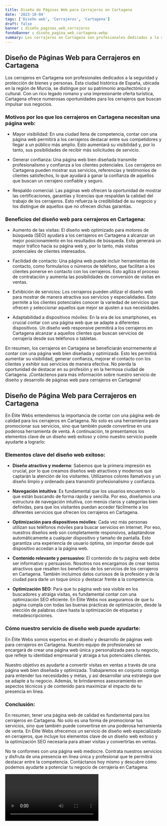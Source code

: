 ```yaml
---
title: Diseño de Páginas Web para Cerrajeros en Cartagena
date: '2023-10-04'
tags: ['Diseño web', 'Cerrajeros', 'Cartagena']
draft: false
banner : diseño_paginas_web_cerrajeros
fondoBanner : diseño_pagina_web_cartagena.webp
summary: Los cerrajeros en Cartagena son profesionales dedicados a la seguridad y protección de bienes y personas. Esta ciudad histórica de España, ubicada en la región de Murcia, se distingue por su patrimonio arquitectónico y cultural. Con un rico legado romano y una impresionante oferta turística, Cartagena ofrece numerosas oportunidades para los cerrajeros que buscan impulsar sus negocios.
---
```


## Diseño de Páginas Web para Cerrajeros en Cartagena

Los cerrajeros en Cartagena son profesionales dedicados a la seguridad y protección de bienes y personas. Esta ciudad histórica de España, ubicada en la región de Murcia, se distingue por su patrimonio arquitectónico y cultural. Con un rico legado romano y una impresionante oferta turística, Cartagena ofrece numerosas oportunidades para los cerrajeros que buscan impulsar sus negocios.

### Motivos por los que los cerrajeros en Cartagena necesitan una página web:

- Mayor visibilidad: En una ciudad llena de competencia, contar con una página web permitirá a los cerrajeros destacar entre sus competidores y llegar a un público más amplio. Esto aumentará su visibilidad y, por lo tanto, sus posibilidades de recibir más solicitudes de servicio.

- Generar confianza: Una página web bien diseñada transmite profesionalismo y confianza a los clientes potenciales. Los cerrajeros en Cartagena pueden mostrar sus servicios, referencias y testimonios de clientes satisfechos, lo que ayudará a ganar la confianza de aquellos que buscan un cerrajero confiable y seguro.

- Respaldo comercial: Las páginas web ofrecen la oportunidad de mostrar las certificaciones, garantías y licencias que respaldan la calidad del trabajo de los cerrajeros. Esto refuerza la credibilidad de su negocio y los distingue de aquellos que no ofrecen dichas garantías.

### Beneficios del diseño web para cerrajeros en Cartagena:

- Aumento de las visitas: El diseño web optimizado para motores de búsqueda (SEO) ayudará a los cerrajeros en Cartagena a alcanzar un mejor posicionamiento en los resultados de búsqueda. Esto generará un mayor tráfico hacia su página web y, por lo tanto, más visitas potenciales de clientes interesados.

- Facilidad de contacto: Una página web puede incluir herramientas de contacto, como formularios o números de teléfono, que facilitan a los clientes ponerse en contacto con los cerrajeros. Esto agiliza el proceso de contratación y aumenta las posibilidades de conversión de visitas en ventas.

- Exhibición de servicios: Los cerrajeros pueden utilizar el diseño web para mostrar de manera atractiva sus servicios y especialidades. Esto permite a los clientes potenciales conocer la variedad de servicios que ofrecen y seleccionar aquellos que mejor se ajusten a sus necesidades.

- Adaptabilidad a dispositivos móviles: En la era de los smartphones, es crucial contar con una página web que se adapte a diferentes dispositivos. Un diseño web responsive permitirá a los cerrajeros en Cartagena alcanzar a aquellos clientes que buscan servicios de cerrajería desde sus teléfonos o tabletas.

En resumen, los cerrajeros en Cartagena se beneficiarán enormemente al contar con una página web bien diseñada y optimizada. Esto les permitirá aumentar su visibilidad, generar confianza, mejorar el contacto con los clientes y exhibir sus servicios de manera efectiva. No pierda la oportunidad de destacar en su profesión y en la hermosa ciudad de Cartagena. ¡Contáctenos para más información sobre nuestro servicio de diseño y desarrollo de páginas web para cerrajeros en Cartagena!

<GifSeo />

<Cta />

## Diseño de Página Web para Cerrajeros en Cartagena

En Élite Webs entendemos la importancia de contar con una página web de calidad para los cerrajeros en Cartagena. No solo es una herramienta para promocionar sus servicios, sino que también puede convertirse en una poderosa herramienta de venta. A continuación, te presentamos los elementos clave de un diseño web exitoso y cómo nuestro servicio puede ayudarte a lograrlo:

### Elementos clave del diseño web exitoso:

- **Diseño atractivo y moderno**: Sabemos que la primera impresión es crucial, por lo que creamos diseños web atractivos y modernos que captarán la atención de los visitantes. Utilizamos colores llamativos y un diseño limpio y ordenado para transmitir profesionalismo y confianza.

- **Navegación intuitiva**: Es fundamental que los usuarios encuentren lo que están buscando de forma rápida y sencilla. Por eso, diseñamos una estructura de navegación intuitiva, con menús claros y categorías bien definidas, para que los visitantes puedan acceder fácilmente a los diferentes servicios que ofrecen los cerrajeros en Cartagena.

- **Optimización para dispositivos móviles**: Cada vez más personas utilizan sus teléfonos móviles para buscar servicios en Internet. Por eso, nuestros diseños web son completamente responsivos, adaptándose automáticamente a cualquier dispositivo y tamaño de pantalla. Esto garantiza una experiencia de usuario óptima, sin importar desde qué dispositivo accedan a la página web.

- **Contenido relevante y persuasivo**: El contenido de tu página web debe ser informativo y persuasivo. Nosotros nos encargamos de crear textos atractivos que resalten los beneficios de los servicios de los cerrajeros en Cartagena. También incluimos datos curiosos de la profesión y de la ciudad para darle un toque único y destacar frente a la competencia.

- **Optimización SEO**: Para que tu página web sea visible en los buscadores y atraiga visitas, es fundamental contar con una optimización SEO eficiente. En Élite Webs nos aseguramos de que tu página cumpla con todas las buenas prácticas de optimización, desde la elección de palabras clave hasta la optimización de etiquetas y metadescripciones.

### Cómo nuestro servicio de diseño web puede ayudarte:

En Élite Webs somos expertos en el diseño y desarrollo de páginas web para cerrajeros en Cartagena. Nuestro equipo de profesionales se encargará de crear una página web única y personalizada para tu negocio, que refleje tu identidad empresarial y atraiga a tus potenciales clientes.

Nuestro objetivo es ayudarte a convertir visitas en ventas a través de una página web bien diseñada y optimizada. Trabajaremos en conjunto contigo para entender tus necesidades y metas, y así desarrollar una estrategia que se adapte a tu negocio. Además, te brindaremos asesoramiento en aspectos técnicos y de contenido para maximizar el impacto de tu presencia en línea.

### Conclusión:

En resumen, tener una página web de calidad es fundamental para los cerrajeros en Cartagena. No solo es una forma de promocionar tus servicios, sino que también puede convertirse en una poderosa herramienta de venta. En Élite Webs ofrecemos un servicio de diseño web especializado en cerrajeros, que incluye los elementos clave de un diseño web exitoso y la optimización SEO necesaria para atraer visitas y convertirlas en ventas.

No te conformes con una página web mediocre. Contrata nuestros servicios y disfruta de una presencia en línea única y profesional que te permitirá destacar entre la competencia. Contáctanos hoy mismo y descubre cómo podemos ayudarte a potenciar tu negocio de cerrajería en Cartagena.

<Video />

<CtaBot job='Cerrajeros' city='Cartagena'/>

<Gmaps query='Cartagena+españa+maps' />